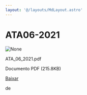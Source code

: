 ```yaml
---
layout: '@/layouts/MdLayout.astro'
---
```






ATA06-2021
==========










<Image src="https://arapiraca.ufal.br/graduacao/ciencia-da-computacao/documentos/atas-do-colegiado-e-nde/colegiado/2021/ata_06_2021.pdf/%2b%2bplone%2b%2bufalprofile/imgs/file-icon.png" alt="None" inferSize />

 ATA\_06\_2021.pdf  

 Documento PDF
 (215.8KB)
 

[Baixar](%40%40download/file/ATA_06_2021.pdf)























 de 












